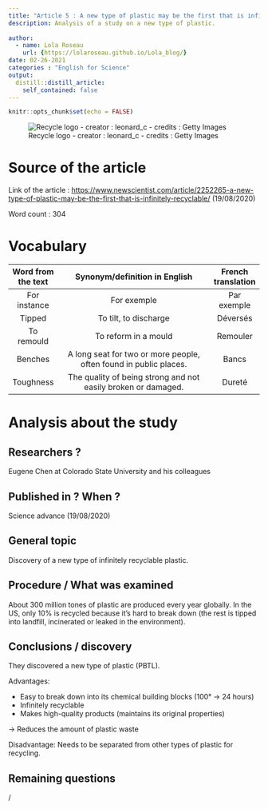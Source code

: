 ```yaml
---
title: "Article 5 : A new type of plastic may be the first that is infinitely recyclable"
description: Analysis of a study on a new type of plastic.
  
author:
  - name: Lola Roseau
    url: {https://lolaroseau.github.io/Lola_blog/} 
date: 02-26-2021
categories : "English for Science"
output:
  distill::distill_article:
    self_contained: false
---
```


```r
knitr::opts_chunk$set(echo = FALSE)
```

![Recycle logo - creator : leonard_c - credits : Getty Images](images/recycle.jpg) 

# Source of the article

Link of the article : <https://www.newscientist.com/article/2252265-a-new-type-of-plastic-may-be-the-first-that-is-infinitely-recyclable/> (19/08/2020)

Word count : 304

# Vocabulary

| Word from the text |                          Synonym/definition in English                          | French translation  |
| :----------------: | :-----------------------------------------------------------------------------: | :-----------------: |
|    For instance    |                                   For exemple                                   |     Par exemple     |
|       Tipped       |                           To tilt, to discharge                           |      Déversés       |
|     To remould     |                              To reform in a mould                               |      Remouler       |
|      Benches       | A long seat for two or more people, often found in public places. |        Bancs        |
|     Toughness      |          The quality of being strong and not easily broken or damaged.          |       Dureté        |

# Analysis about the study

## Researchers ?

Eugene Chen at Colorado State University and his colleagues 

## Published in ? When ?

Science advance (19/08/2020)

## General topic

Discovery of a new type of infinitely recyclable plastic.

## Procedure / What was examined

About 300 million tones of plastic are produced every year globally.
In the US, only 10% is recycled because it’s hard to break down (the rest is tipped into landfill, incinerated or leaked in the environment).

## Conclusions / discovery

They discovered a new type of plastic (PBTL).

Advantages:

- Easy to break down into its chemical building blocks (100° -> 24 hours)
- Infinitely recyclable
- Makes high-quality products (maintains its original properties)

-> Reduces the amount of plastic waste

Disadvantage: Needs to be separated from other types of plastic for recycling.

## Remaining questions 

/

